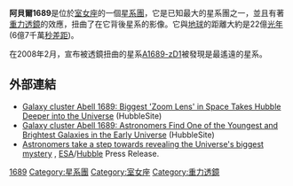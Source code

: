 {{Galaxy cluster
|caption= {{caption|在影像中黃色的星系是屬於這個星系團本身的，但是，紅色和藍色的扭曲條紋是受到這個星系團的[[引力透鏡|引力透鏡]]作用的背景星系。這些星系的距離有些遠達130億[[光年|光年]] (40億[[秒差距|秒差距]])，而這些透徑本身的距離大約是200萬光年(60萬秒差距)。}} 
| name = 阿貝爾1689
| image = [[Image:Gravitationell-lins-4.jpg|250px]]
| epoch=[[J2000|J2000]]
| ra={{RA|13|11|34.2}}
| dec={{DEC|-01|21|56}}
| constellation = [[室女座|室女座]]
| member_no = 
| brightest_member = 
| other_names = 
}}

'''阿貝爾1689'''是位於[[室女座|室女座]]的一個[[星系團|星系團]]，它是已知最大的星系團之一{{Fact|date=January 2010}}，並且有著[[重力透鏡|重力透鏡]]的效應，扭曲了在它背後星系的影像。它與[[地球|地球]]的距離大約是22億[[光年|光年]] (6億7千萬[[秒差距|秒差距]])。

在2008年2月，宣布被透鏡扭曲的星系[[A1689-zD1|A1689-zD1]]被發現是最遙遠的星系。

== 外部連結 ==
{{Commons category|Abell 1689}}
* [http://hubblesite.org/newscenter/newsdesk/archive/releases/2003/01/image/a Galaxy cluster Abell 1689: Biggest 'Zoom Lens' in Space Takes Hubble Deeper into the Universe] {{Wayback|url=http://hubblesite.org/newscenter/newsdesk/archive/releases/2003/01/image/a |date=20080724010820 }} (HubbleSite)
* [http://hubblesite.org/newscenter/archive/releases/2008/08/ Galaxy cluster Abell 1689: Astronomers Find One of the Youngest and Brightest Galaxies in the Early Universe] {{Wayback|url=http://hubblesite.org/newscenter/archive/releases/2008/08/ |date=20110315222508 }} (HubbleSite)
* [http://www.spacetelescope.org/news/heic1014/ Astronomers take a step towards revealing the Universe's biggest mystery] {{Wayback|url=http://www.spacetelescope.org/news/heic1014/ |date=20110516120148 }}, [[ESA|ESA]]/[[Hubble_Space_Telescope|Hubble]] Press Release.

{{Sky|13|11|34.2|-|01|21|56|2200000000}}

[[Category:阿貝爾天體|1689]]
[[Category:星系團|Category:星系團]]
[[Category:室女座|Category:室女座]]
[[Category:重力透鏡|Category:重力透鏡]]

{{galaxy-stub}}